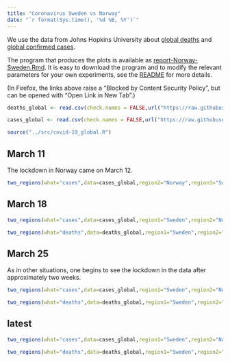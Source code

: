 ```yaml
---
title: "Coronavirus Sweden vs Norway"
date: "`r format(Sys.time(), '%d %B, %Y')`"
---
```


We use the data from Johns Hopkins University about [global deaths](https://github.com/CSSEGISandData/COVID-19/blob/master/csse_covid_19_data/csse_covid_19_time_series/time_series_covid19_deaths_global.csv)  and [global confirmed cases](https://github.com/CSSEGISandData/COVID-19/blob/master/csse_covid_19_data/csse_covid_19_time_series/time_series_covid19_confirmed_global.csv).

The program that produces the plots is available as [report-Norway-Sweden.Rmd](https://github.com/alexhkurz/coronavirus-in-R/blob/master/reports/report-Norway-Sweden.Rmd). It is easy to download the program and to modify the relevant parameters for your own experiments, see the [README](https://github.com/alexhkurz/coronavirus-in-R/) for more details.

(In Firefox, the links above raise a "Blocked by Content Security Policy", but can be opened with "Open Link in New Tab".)
    
```r
deaths_global <- read.csv(check.names = FALSE,url("https://raw.githubusercontent.com/CSSEGISandData/COVID-19/master/csse_covid_19_data/csse_covid_19_time_series/time_series_covid19_deaths_global.csv"))

cases_global <- read.csv(check.names = FALSE,url("https://raw.githubusercontent.com/CSSEGISandData/COVID-19/master/csse_covid_19_data/csse_covid_19_time_series/time_series_covid19_confirmed_global.csv"))

source("../src/covid-19_global.R")
```

## March 11

The lockdown in Norway came on March 12. 

```r
two_regions(what="cases",data=cases_global,region2="Norway",region1="Sweden",last_day="3/11/20",range=12,lag=2)
```

## March 18

```r
two_regions(what="cases",data=cases_global,region1="Sweden",region2="Norway",last_day="3/18/20",range=18,lag=6) 
```

```r
two_regions(what="deaths",data=deaths_global,region1="Sweden",region2="Norway",last_day="3/18/20",range=18,lag=0) 
```

## March 25

As in other situations, one begins to see the lockdown in the data after approximately two weeks. 

```r
two_regions(what="cases",data=cases_global,region1="Sweden",region2="Norway",last_day="3/25/20",lag=10)
```


```r
two_regions(what="deaths",data=deaths_global,region1="Sweden",region2="Norway",last_day="3/25/20",lag=0)
```

## latest

```r
two_regions(what="cases",data=cases_global,region1="Sweden",region2="Norway",lag=10,range=40)
```

```r
two_regions(what="deaths",data=deaths_global,region1="Sweden",region2="Norway",lag=0, range=40)
```

